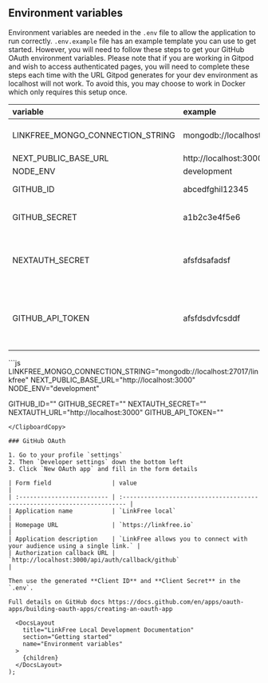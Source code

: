 
## Environment variables

Environment variables are needed in the `.env` file to allow the application to run correctly. `.env.example` file has an example template you can use to get started. However, you will need to follow these steps to get your GitHub OAuth environment variables. Please note that if you are working in Gitpod and wish to access authenticated pages, you will need to complete these steps each time with the URL Gitpod generates for your dev environment as localhost will not work. To avoid this, you may choose to work in Docker which only requires this setup once.

| variable                         | example                            | required | description                                         |
| :------------------------------- | :--------------------------------- | :------- | :-------------------------------------------------- |
| LINKFREE_MONGO_CONNECTION_STRING | mongodb://localhost:27017/linkfree | true     | Database connection string                          |
| NEXT_PUBLIC_BASE_URL             | http://localhost:3000              | true     | Hosting url                                         |
| NODE_ENV                         | development                        | true     | -                                                   |
| GITHUB_ID                        | abcedfghil12345                    | true     | GitHub OAuth ID                                     |
| GITHUB_SECRET                    | a1b2c3e4f5e6                       | true     | GitHub OAuth Secret                                 |
| NEXTAUTH_SECRET                  | afsfdsafadsf                       | true     | Next Auth Secret, this can be any random characters |
| GITHUB_API_TOKEN                 | afsfdsdvfcsddf                     | true     | Personal Access Token from github developer settings|

<ClipboardCopy>
```js
LINKFREE_MONGO_CONNECTION_STRING="mongodb://localhost:27017/linkfree"
NEXT_PUBLIC_BASE_URL="http://localhost:3000"
NODE_ENV="development"

GITHUB_ID=""
GITHUB_SECRET=""
NEXTAUTH_SECRET=""
NEXTAUTH_URL="http://localhost:3000"
GITHUB_API_TOKEN=""
```
</ClipboardCopy>

### GitHub OAuth

1. Go to your profile `settings`
2. Then `Developer settings` down the bottom left
3. Click `New OAuth app` and fill in the form details

| Form field                 | value                                                                    |
| :------------------------- | :----------------------------------------------------------------------- |
| Application name           | `LinkFree local`                                                         |
| Homepage URL               | `https://linkfree.io`                                                    |
| Application description    | `LinkFree allows you to connect with your audience using a single link.` |
| Authorization callback URL | `http://localhost:3000/api/auth/callback/github`                         |

Then use the generated **Client ID** and **Client Secret** in the `.env`.

Full details on GitHub docs https://docs.github.com/en/apps/oauth-apps/building-oauth-apps/creating-an-oauth-app

  <DocsLayout
    title="LinkFree Local Development Documentation"
    section="Getting started"
    name="Environment variables"
  >
    {children}
  </DocsLayout>
);
